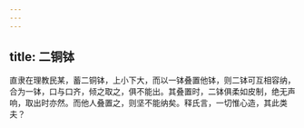 ```yaml
---
---
---
```

title: 二铜钵
---



直隶在理教民某，蓄二铜钵，上小下大，而以一钵叠置他钵，则二钵可互相容纳，合为一钵，口与口齐，倾之取之，俱不能出。其叠置时，二钵俱柔如皮制，绝无声响，取出时亦然。而他人叠置之，则坚不能纳矣。释氏言，一切惟心造，其此类夫？